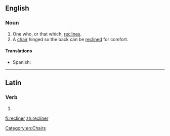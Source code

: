 ==English==

===Noun===
{{en-noun}}
{{wikipedia}}

# One who, or that which, [[recline]]s.
# A [[chair]] hinged so the back can be [[recline]]d for comfort.

====Translations====
{{trans-top|hinged chair}}
* Spanish: {{t-|es|tumbona|f}}
{{trans-mid}}
{{trans-bottom}}

[[Category:en:Chairs]]

----

==Latin==

===Verb===
{{la-verb-form|rēclīner}}

# {{conjugation of|reclino|rēclīnō|1|s|pres|pass|sub|lang=la}}
{{count page|[[Wiktionary:Page count]]}}

[[fi:recliner]]
[[zh:recliner]]